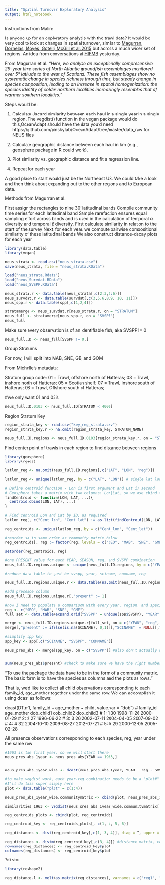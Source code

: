 ```yaml
---
title: "Spatial Turnover Exploratory Analysis"
output: html_notebook
---
```


Instructions from Malin:

Is anyone up for an exploratory analysis with the trawl data? It would be very cool to look at changes in spatial turnover, similar to [Magurran, Dornelas, Moyes, Gotelli, McGill et al. 2015](http://www.nature.com/ncomms/2015/150924/ncomms9405/full/ncomms9405.html) but across a much wider set of regions. An idea from conversations at [HIFMB](https://hifmb.de/en/) yesterday. 

From Magurran et al. *"Here, we analyse an exceptionally comprehensive 29-year time series of North Atlantic groundfish assemblages monitored over 5° latitude to the west of Scotland. These fish assemblages show no systematic change in species richness through time, but steady change in species composition, leading to an increase in spatial homogenization: the species identity of colder northern localities increasingly resembles that of warmer southern localities."*

Steps would be:

1. Calculate Jacard similarity between each haul in a single year in a single region. The vegdist() function in the vegan package would do this,OceanAdapt should have the data you’d need 
https://github.com/pinskylab/OceanAdapt/tree/master/data_raw for NEUS files

1. Calculate geographic distance between each haul in km (e.g., geosphere package in R could work).
1. Plot similarity vs. geographic distance and fit a regression line.
1. Repeat for each year.

A good place to start would just be the Northeast US. We could take a look and then think about expanding out to the other regions and to European data.

Methods from Magurran et al. 

First assign the rectangles to nine 30' latitudinal bands
Compile community time series for each latitudinal band
Sample rarefaction ensures equal sampling effort across bands and is used in the calculation of temporal $\alpha$ diversity and temporal $\beta$ diversity. 
First calculate similarity in relation to the start of the survey
Next, for each year, we compute pairwise compositional similarity of these latitudinal bands
We also construct distance-decay plots for each year

```r
library(data.table)
library(vegan)
```


```r
neus_strata <- read.csv("neus_strata.csv")
save(neus_strata, file = "neus_strata.RData")

load("neus_strata.Rdata")
load("neus_Survdat.RData")
load("neus_SVSPP.RData")

```

```r
neus_strata.r <- data.table(neus_strata[,c(2:3,5:6)])
neus_survdat.r <- data.table(survdat[,c(3,5,6,8,9, 10, 11)])
neus_spp.r <- data.table(spp[,c(1,2,4)])
```

```r
stratamerge <- neus_survdat.r[neus_strata.r, on = "STRATUM"]
neus_full <- stratamerge[neus_spp.r, on = "SVSPP"]
neus_full
```

Make sure every observation is of an identifiable fish, aka SVSPP != 0

```r
neus_full.ID <- neus_full[SVSPP != 0,]
```

Group Stratums

For now, I will split into MAB, SNE, GB, and GOM

From Michelle's metadata:

Stratum group code: 
01 = Trawl, offshore north of Hatteras; 
03 = Trawl, inshore north of Hatteras; 
05 = Scotian shelf; 
07 = Trawl, inshore south of Hatteras; 
08 = Trawl, Offshore south of Hatteras;

#we only want 01 and 03's 

```r
neus_full.ID.0103 <- neus_full.ID[STRATUM < 4000]
```

Region Stratum Key
```r
region_strata_key <- read.csv("key_reg_strata.csv")
region_strata_key.r <- na.omit(region_strata_key, STRATUM_NAME)
```

```r
neus_full.ID.regions <- neus_full.ID.0103[region_strata_key.r, on = "STRATUM_NAME"]
```
Find center point of trawls in each region to find distance between regions
```r
library(geosphere)
library(rgeos)

latlon_reg <- na.omit(neus_full.ID.regions[,c("LAT", "LON", "reg")])

latlon_reg <- unique(latlon_reg, by = c("LAT", "LON")) # single lat lon for each, to reduce bias

# Define centroid function - Lon is first argument and Lat is second
# Geosphere takes a matrix with two columns: Lon|Lat, so we use cbind to coerce the data to this form
findCentroid <- function(LON, LAT, ...){
  centroid(cbind(LON, LAT), ...)
}

# Find centroid Lon and Lat by ID, as required
latlon_reg[, c("Cent_lon", "Cent_lat") := as.list(findCentroid(LON, LAT)), by = reg]

reg_centroids <- unique(latlon_reg, by = c("Cent_lon", "Cent_lat"))

#reorder so in same order as community matrix below
reg_centroids[, reg := factor(reg, levels = c("GEO", "MAB", "SNE", "GME"))]

setorder(reg_centroids, reg)
```



```r
#one PRESENT value for each YEAR, SEASON, reg, and SVSPP combination
neus_full.ID.regions.unique <- unique(neus_full.ID.regions, by = c("YEAR", "reg", "SVSPP")) #unique mini-region, year, species combinations

#reduce data table to just be svspp, year, sciname, comname, reg

neus_full.ID.regions.unique.r <- data.table(na.omit(neus_full.ID.regions.unique[, c("SVSPP", "SCINAME", "COMNAME", "YEAR", "reg")], col = "YEAR"))

#add presence column 
neus_full.ID.regions.unique.r[,"present" := 1]

#now I need to populate a comparison with every year, region, and species combination to add 0s
reg <- c("GEO", "MAB", "SNE", "GME")
full_set <- data.table(expand.grid("SVSPP" = unique(spp$SVSPP), "YEAR" = unique(neus_full.ID.regions.unique.r$YEAR), "reg" = reg))


```

```r
merge <- neus_full.ID.regions.unique.r[full_set, on = c("YEAR", "reg", "SVSPP")]
merge[,"present" := ifelse(is.na(SCINAME), 0,1)][,"SCINAME" := NULL][,"COMNAME" := NULL]

#simplify spp key
spp_key <- spp[,c("SCINAME", "SVSPP", "COMNAME")]

neus_pres_abs <- merge[spp_key, on = c("SVSPP")] #also don't actually need all columns


sum(neus_pres_abs$present) #check to make sure we have the right number of presences

```
"To use the package the data have to be in the form of a community matrix.  The basic form is to have the species as columns and the plots as rows."

That is, we’d like to collect all child observations corresponding to each family_id, age_mother together under the same row. We can accomplish it using dcast as follows:

dcast(DT.m1, family_id + age_mother ~ child, value.var = "dob")
#    family_id age_mother dob_child1 dob_child2 dob_child3
# 1:         1         30 1998-11-26 2000-01-29       <NA>
# 2:         2         27 1996-06-22       <NA>       <NA>
# 3:         3         26 2002-07-11 2004-04-05 2007-09-02
# 4:         4         32 2004-10-10 2009-08-27 2012-07-21
# 5:         5         29 2000-12-05 2005-02-28       <NA>

All presence observations corresponding to each species, reg, year under the same row
```r
#1963 is the first year, so we will start there
neus_pres_abs_1year <- neus_pres_abs[YEAR == 1963,]


neus_pres_abs_1year_wide <- dcast(neus_pres_abs_1year, YEAR + reg ~ SVSPP, value.var = "present")
```


```r

#to make vegdist work, each year-reg combination needs to be a "plot#"
#I'll do this super simply here
plot <- data.table("plot" = c(1:4))

neus_pres_abs_1year_wide.communitymatrix <- cbind(plot, neus_pres_abs_1year_wide[,c(3:820)], neus_pres_abs_1year_wide[,c(1:2)])

similarities_1963 <- vegdist(neus_pres_abs_1year_wide.communitymatrix[,c(1:819)], method = "jaccard") #similarity matrix for 1963

reg_centroids_plots <- cbind(plot, reg_centroids)

reg_centroid_key <- reg_centroids_plots[, c(1, 4, 5, 6)]

reg_distances <- dist(reg_centroid_key[,c(1, 3, 4)], diag = T, upper = T)

reg_distances <- distm(reg_centroid_key[,c(3, 4)]) #distance matrix, consistent across years
rownames(reg_distances) <- reg_centroid_key$plot
colnames(reg_distances) <- reg_centroid_key$plot

?distm
```
```r
library(reshape2)

reg_distance.l <- melt(as.matrix(reg_distances), varnames = c("reg1", "reg2")) #matrix to data frame

  
  
```

```r

```

